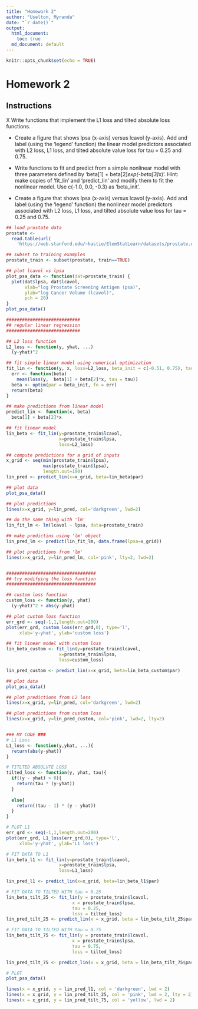 ```yaml
---
title: "Homework 2"
author: "Uselton, Myranda"
date: "`r date()`"
output: 
  html_document:
    toc: true
  md_document: default
---
```


```r
knitr::opts_chunk$set(echo = TRUE)
```

# Homework 2

## Instructions 

X Write functions that implement the L1 loss and tilted absolute loss functions.

- Create a figure that shows lpsa (x-axis) versus lcavol (y-axis). Add and label (using the 'legend' function) the linear model predictors associated with L2 loss, L1 loss, and tilted absolute value loss for tau = 0.25 and 0.75.

- Write functions to fit and predict from a simple nonlinear model with three parameters defined by 'beta[1] + beta[2]*exp(-beta[3]*x)'. Hint: make copies of 'fit_lin' and 'predict_lin' and modify them to fit the nonlinear model. Use c(-1.0, 0.0, -0.3) as 'beta_init'.

- Create a figure that shows lpsa (x-axis) versus lcavol (y-axis). Add and label (using the 'legend' function) the nonlinear model predictors associated with L2 loss, L1 loss, and tilted absolute value loss for tau = 0.25 and 0.75.


```r
## load prostate data
prostate <- 
  read.table(url(
    'https://web.stanford.edu/~hastie/ElemStatLearn/datasets/prostate.data'))

## subset to training examples
prostate_train <- subset(prostate, train==TRUE)

## plot lcavol vs lpsa
plot_psa_data <- function(dat=prostate_train) {
  plot(dat$lpsa, dat$lcavol,
       xlab="log Prostate Screening Antigen (psa)",
       ylab="log Cancer Volume (lcavol)",
       pch = 20)
}
plot_psa_data()

############################
## regular linear regression
############################

## L2 loss function
L2_loss <- function(y, yhat, ...)
  (y-yhat)^2

## fit simple linear model using numerical optimization
fit_lin <- function(y, x, loss=L2_loss, beta_init = c(-0.51, 0.75), tau = 0, ...) {
  err <- function(beta)
    mean(loss(y,  beta[1] + beta[2]*x, tau = tau))
  beta <- optim(par = beta_init, fn = err)
  return(beta)
}

## make predictions from linear model
predict_lin <- function(x, beta)
  beta[1] + beta[2]*x

## fit linear model
lin_beta <- fit_lin(y=prostate_train$lcavol,
                    x=prostate_train$lpsa,
                    loss=L2_loss)

## compute predictions for a grid of inputs
x_grid <- seq(min(prostate_train$lpsa),
              max(prostate_train$lpsa),
              length.out=100)
lin_pred <- predict_lin(x=x_grid, beta=lin_beta$par)

## plot data
plot_psa_data()

## plot predictions
lines(x=x_grid, y=lin_pred, col='darkgreen', lwd=2)

## do the same thing with 'lm'
lin_fit_lm <- lm(lcavol ~ lpsa, data=prostate_train)

## make predictins using 'lm' object
lin_pred_lm <- predict(lin_fit_lm, data.frame(lpsa=x_grid))

## plot predictions from 'lm'
lines(x=x_grid, y=lin_pred_lm, col='pink', lty=2, lwd=2)


##################################
## try modifying the loss function
##################################

## custom loss function
custom_loss <- function(y, yhat)
  (y-yhat)^2 + abs(y-yhat)

## plot custom loss function
err_grd <- seq(-1,1,length.out=200)
plot(err_grd, custom_loss(err_grd,0), type='l',
     xlab='y-yhat', ylab='custom loss')

## fit linear model with custom loss
lin_beta_custom <- fit_lin(y=prostate_train$lcavol,
                    x=prostate_train$lpsa,
                    loss=custom_loss)

lin_pred_custom <- predict_lin(x=x_grid, beta=lin_beta_custom$par)

## plot data
plot_psa_data()

## plot predictions from L2 loss
lines(x=x_grid, y=lin_pred, col='darkgreen', lwd=2)

## plot predictions from custom loss
lines(x=x_grid, y=lin_pred_custom, col='pink', lwd=2, lty=2)


### MY CODE ###
# L1 Loss
L1_loss <- function(y,yhat, ...){
  return(abs(y-yhat))
}

# TITLTED ABSOLUTE LOSS
tilted_loss <- function(y, yhat, tau){
  if((y - yhat) > 0){
    return(tau * (y-yhat))
  }
  
  else{
    return((tau - 1) * (y - yhat))
  }
}

# PLOT L1
err_grd <- seq(-1,1,length.out=200)
plot(err_grd, L1_loss(err_grd,0), type='l',
     xlab='y-yhat', ylab='L1 loss')

# FIT DATA TO L1
lin_beta_l1 <- fit_lin(y=prostate_train$lcavol,
                    x=prostate_train$lpsa,
                    loss=L1_loss)

lin_pred_l1 <- predict_lin(x=x_grid, beta=lin_beta_l1$par)

# FIT DATA TO TILTED WITH tau = 0.25
lin_beta_tilt_25 <- fit_lin(y = prostate_train$lcavol,
                         x = prostate_train$lpsa,
                         tau = 0.25,
                         loss = tilted_loss)
lin_pred_tilt_25 <- predict_lin(x = x_grid, beta = lin_beta_tilt_25$par)

# FIT DATA TO TILTED WITH tau = 0.75
lin_beta_tilt_75 <- fit_lin(y = prostate_train$lcavol,
                         x = prostate_train$lpsa,
                         tau = 0.75,
                         loss = tilted_loss)

lin_pred_tilt_75 <- predict_lin(x = x_grid, beta = lin_beta_tilt_75$par)

# PLOT
plot_psa_data()

lines(x = x_grid, y = lin_pred_l1, col = 'darkgreen', lwd = 2)
lines(x = x_grid, y = lin_pred_tilt_25, col = 'pink', lwd = 2, lty = 2)
lines(x = x_grid, y = lin_pred_tilt_75, col = 'yellow', lwd = 2)


```